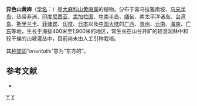 {{Speciesbox 
| taxon = Trema orientalis
| authority = ([[L.|L.]]) Blume, 1856
| status = LC
| status_system = IUCN3.1
| status_ref = <ref>Barstow, M. (2018). ''Trema orientalis. The IUCN Red List of Threatened Species'' 2018: e.T61988133A61988136. https://doi.org/10.2305/IUCN.UK.2018-1.RLTS.T61988133A61988136.en. Downloaded on 30 October 2018.</ref>
| image = Starr 070321-5915 Trema orientalis.jpg
}}
'''异色山黄麻'''（[[学名|学名]]：{{lang|la|''Trema orientalis''}}）是[[榆科|大麻科]][[山黄麻属|山黄麻属]]的植物。分布于喜马拉雅南坡、[[马来半岛|马来半岛]]、热带非洲、[[印度尼西亚|印度尼西亚]]、[[孟加拉国|孟加拉国]]、[[中南半岛|中南半岛]]、[[缅甸|缅甸]]、南太平洋诸岛、[[台湾岛|台湾岛]]、[[斯里兰卡|斯里兰卡]]、[[菲律宾|菲律宾]]、[[印度|印度]]、[[日本|日本]]以及[[中国大陆|中国大陆]]的[[广西|广西]]、[[贵州|贵州]]、[[云南|云南]]、[[海南|海南]]、[[广东|广东]]等地，生长于海拔400米至1,900米的地区，常生长在山谷开旷的较湿润林中和较干燥的山坡灌丛中，目前尚未由人工引种栽培。

其[[种加词|种加词]]“''orientalis''”意为“东方的”。

== 参考文献 ==
<references />
<div class="references-small">
* {{cite web| url =http://www.bioinfo.cn/db05/KmzwSpecies.php?action=view&id=22582| title =异色山黄麻| work =《中国高等植物数据库全库》| publisher =中国科学院微生物研究所| author =昆明植物研究所| accessdate =2009-02-25| deadurl =yes| archiveurl =https://web.archive.org/web/20160305104157/http://www.bioinfo.cn/db05/KmzwSpecies.php?action=view&id=22582| archivedate =2016-03-05}}
</div>
{{Taxonbar|from=Q2377957}}

[[Category:山黄麻属|Y]]
[[Category:1856年描述的植物|Y]]